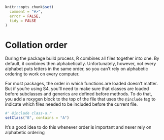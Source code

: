 <!--
%\VignetteEngine{knitr::knitr}
%\VignetteIndexEntry{Controlling collation order}
-->

```r
knitr::opts_chunk$set(
  comment = "#>",
  error = FALSE,
  tidy = FALSE
)
```

# Collation order

During the package build process, R combines all files together into one. By default, it combines then alphabetically. Unfortunately, however, not every alphabet puts letters in the same order, so you can't rely on alphabetic ordering to work on every computer.

For most packages, the order in which functions are loaded doesn't matter. But if you're using S4, you'll need to make sure that classes are loaded before subclasses and generics are defined before methods. To do that, you add a roxygen block to the top of the file that uses the `@include` tag to indicate which files needed to be included before the current file.

```r
#' @include class-a.r
setClass("B", contains = "A")
```

It's a good idea to do this whenever order is important and never rely on alphabetic ordering
